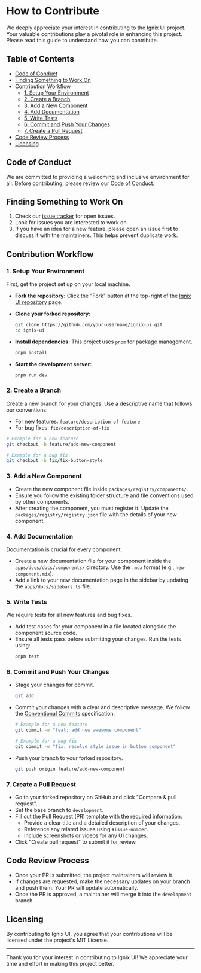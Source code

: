 # How to Contribute

We deeply appreciate your interest in contributing to the Ignix UI project. Your valuable contributions play a pivotal role in enhancing this project. Please read this guide to understand how you can contribute.

## Table of Contents

  - [Code of Conduct](https://www.google.com/search?q=%23code-of-conduct)
  - [Finding Something to Work On](https://www.google.com/search?q=%23finding-something-to-work-on)
  - [Contribution Workflow](https://www.google.com/search?q=%23contribution-workflow)
      - [1. Setup Your Environment](https://www.google.com/search?q=%231-setup-your-environment)
      - [2. Create a Branch](https://www.google.com/search?q=%232-create-a-branch)
      - [3. Add a New Component](https://www.google.com/search?q=%233-add-a-new-component)
      - [4. Add Documentation](https://www.google.com/search?q=%234-add-documentation)
      - [5. Write Tests](https://www.google.com/search?q=%235-write-tests)
      - [6. Commit and Push Your Changes](https://www.google.com/search?q=%236-commit-and-push-your-changes)
      - [7. Create a Pull Request](https://www.google.com/search?q=%237-create-a-pull-request)
  - [Code Review Process](https://www.google.com/search?q=%23code-review-process)
  - [Licensing](https://www.google.com/search?q=%23licensing)

## Code of Conduct

We are committed to providing a welcoming and inclusive environment for all. Before contributing, please review our [Code of Conduct](https://www.google.com/search?q=./CODE_OF_CONDUCT.md).

## Finding Something to Work On

1.  Check our [issue tracker](https://github.com/mindfiredigital/ignix-ui/issues) for open issues.
2.  Look for issues you are interested to work on.
3.  If you have an idea for a new feature, please open an issue first to discuss it with the maintainers. This helps prevent duplicate work.

## Contribution Workflow

### 1\. Setup Your Environment

First, get the project set up on your local machine.

  - **Fork the repository:** Click the "Fork" button at the top-right of the [Ignix UI repository](https://github.com/mindfiredigital/ignix-ui) page.

  - **Clone your forked repository:**

    ```bash
    git clone https://github.com/your-username/ignix-ui.git
    cd ignix-ui
    ```

  - **Install dependencies:** This project uses `pnpm` for package management.

    ```bash
    pnpm install
    ```

  - **Start the development server:**

    ```bash
    pnpm run dev
    ```

### 2\. Create a Branch

Create a new branch for your changes. Use a descriptive name that follows our conventions:

  - For new features: `feature/description-of-feature`
  - For bug fixes: `fix/description-of-fix`

<!-- end list -->

```bash
# Example for a new feature
git checkout -b feature/add-new-component

# Example for a bug fix
git checkout -b fix/fix-button-style
```

### 3\. Add a New Component

  - Create the new component file inside `packages/registry/components/`.
  - Ensure you follow the existing folder structure and file conventions used by other components.
  - After creating the component, you must register it. Update the `packages/registry/registry.json` file with the details of your new component.

### 4\. Add Documentation

Documentation is crucial for every component.

  - Create a new documentation file for your component inside the `apps/docs/docs/components/` directory. Use the `.mdx` format (e.g., `new-component.mdx`).
  - Add a link to your new documentation page in the sidebar by updating the `apps/docs/sidebars.ts` file.

### 5\. Write Tests

We require tests for all new features and bug fixes.

  - Add test cases for your component in a file located alongside the component source code.
  - Ensure all tests pass before submitting your changes. Run the tests using:
    ```bash
    pnpm test
    ```

### 6\. Commit and Push Your Changes

  - Stage your changes for commit.
    ```bash
    git add .
    ```
  - Commit your changes with a clear and descriptive message. We follow the [Conventional Commits](https://gitlab.mindfire.co.in/mindfire-foss/open-source-guidelines/-/blob/main/contribution-guidelines/commit-messages.md) specification.
    ```bash
    # Example for a new feature
    git commit -m "feat: add new awesome component"

    # Example for a bug fix
    git commit -m "fix: resolve style issue in button component"
    ```
  - Push your branch to your forked repository.
    ```bash
    git push origin feature/add-new-component
    ```

### 7\. Create a Pull Request

  - Go to your forked repository on GitHub and click "Compare & pull request".
  - Set the base branch to `development`.
  - Fill out the Pull Request (PR) template with the required information:
      - Provide a clear title and a detailed description of your changes.
      - Reference any related issues using `#issue-number`.
      - Include screenshots or videos for any UI changes.
  - Click "Create pull request" to submit it for review.

## Code Review Process

  - Once your PR is submitted, the project maintainers will review it.
  - If changes are requested, make the necessary updates on your branch and push them. Your PR will update automatically.
  - Once the PR is approved, a maintainer will merge it into the `development` branch.

## Licensing

By contributing to Ignix UI, you agree that your contributions will be licensed under the project's MIT License.

-----

Thank you for your interest in contributing to Ignix UI\! We appreciate your time and effort in making this project better.